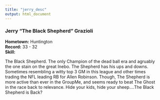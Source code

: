 ```yaml
---
title: "jerry_desc"
output: html_document
---
```

### Jerry "The Black Shepherd" Grazioli
**Hometown:** Huntington  
**Record:** 33 - 32  
**Skill:** 

The Black Shepherd. The only Champion of the dead ball era and agruably the one stain on the great Inebo. The Shepherd has his ups and downs. Sometimes resembling a witty top 3 GM in this league and other times trading the NFL leading RB for Allen Robinson. Though, The Shepherd is more active than ever in the GroupMe, and seems ready to beat The Ghost in the race back to  relevance. Hide your kids, hide your sheep....The Black Shepherd is Back? 


